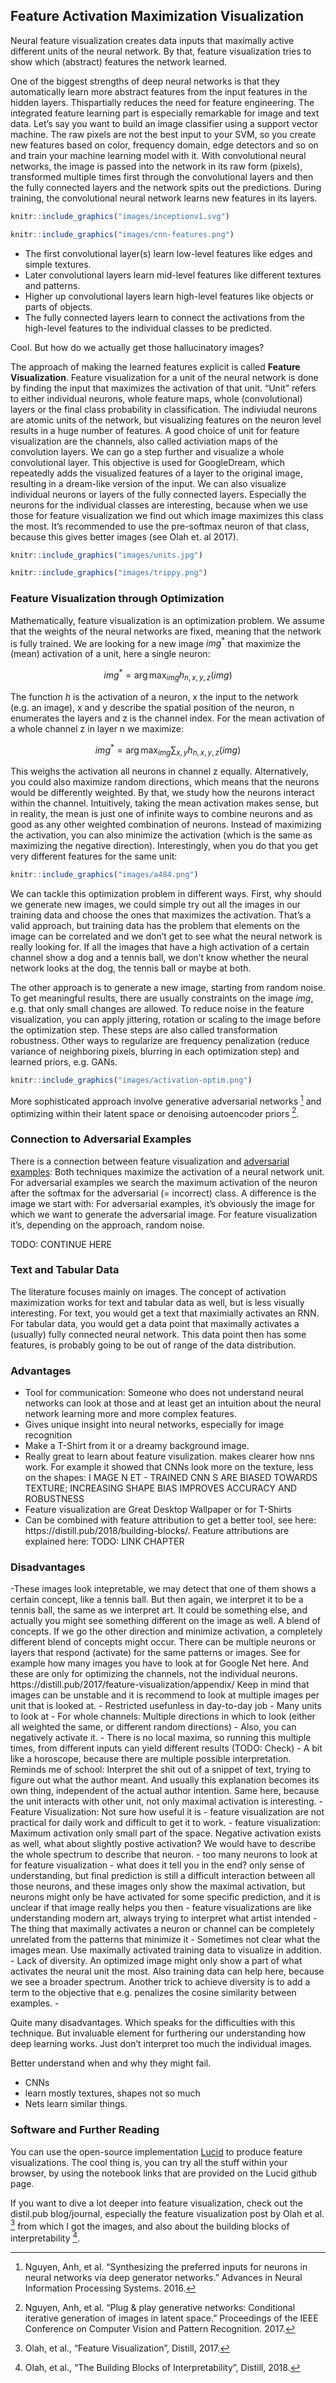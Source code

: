 <!--
Some literature
- For feature attribution: http://blog.qure.ai/notes/deep-learning-visualization-gradient-based-methods
- http://blog.qure.ai/notes/visualizing_deep_learning
-->
## Feature Activation Maximization Visualization {#feature-visualization}

Neural feature visualization creates data inputs that maximally active different units of the neural network.
By that, feature visualization tries to show which (abstract) features the network learned.

<!-- Background: Why feature visualization -->
One of the biggest strengths of deep neural networks is that they automatically learn more abstract features from the input features in the hidden layers.
Thispartially reduces the need for feature engineering.
The integrated feature learning part is especially remarkable for image and text data.
Let's say you want to build an image classifier using a support vector machine.
The raw pixels are not the best input to your SVM, so you create new features based on color, frequency domain, edge detectors and so on and train your machine learning model with it.
With convolutional neural networks, the image is passed into the network in its raw form (pixels), transformed multiple times first through the convolutional layers and then the fully connected layers and the network spits out the predictions.
During training, the convolutional neural network learns new features in its layers.

```r
knitr::include_graphics("images/inceptionv1.svg")
```
```r
knitr::include_graphics("images/cnn-features.png")
```

- The first convolutional layer(s) learn low-level features like edges and simple textures.
- Later convolutional layers learn mid-level features like different textures and patterns.
- Higher up convolutional layers learn high-level features like objects or parts of objects.
- The fully connected layers learn to connect the activations from the high-level features to the individual classes to be predicted.

Cool.
But how do we actually get those hallucinatory images?

<!-- Feature Visualization explained-->
The approach of making the learned features explicit is called **Feature Visualization**.
Feature visualization for a unit of the neural network is done by finding the input that maximizes the activation of that unit.
"Unit" refers to either individual neurons, whole feature maps, whole (convolutional) layers or the final class probability in classification.
The indiviudal neurons are atomic units of the network, but visualizing features on the neuron level results in a huge number of features.
A good choice of unit for feature visualization are the channels, also called activiation maps of the convolution layers.
We can go a step further and visualize a whole convolutional layer.
This objective is used for GoogleDream, which repeatedly adds the visualized features of a layer to the original image, resulting in a dream-like version of the input.
We can also visualize individual neurons or layers of the fully connected layers.
Especially the neurons for the individual classes are interesting, because when we use those for feature visualization we find out which image maximizes this class the most.
It's recommended to use the pre-softmax neuron of that class, because this gives better images (see Olah et. al 2017).

```r
knitr::include_graphics("images/units.jpg")
```


```r
knitr::include_graphics("images/trippy.png")
```

### Feature Visualization through Optimization

Mathematically, feature visualization is an optimization problem.
We assume that the weights of the neural networks are fixed, meaning that the network is fully trained.
We are looking for a new image $img^*$ that maximize the (mean) activation of a unit, here a single neuron:

$$img^*=\arg\max_{img}h_{n,x,y,z}(img)$$

The function $h$ is the activation of a neuron, x the input to the network (e.g. an image), x and y describe the spatial position of the neuron, n enumerates the layers and z is the channel index.
For the mean activation of a whole channel z in layer n we maximize:

$$img^*=\arg\max_{img}\sum_{x,y}h_{n,x,y,z}(img)$$

This weighs the activation all neurons in channel z equally.
Alternatively, you could also maximize random directions, which means that the neurons would be differently weighted.
By that, we study how the neurons interact within the channel.
Intuitively, taking the mean activation makes sense, but in reality, the mean is just one of infinite ways to combine neurons and as good as any other weighted combination of neurons.
Instead of maximizing the activation, you can also minimize the activation (which is the same as maximizing the negative direction).
Interestingly, when you do that you get very different features for the same unit:

```r
knitr::include_graphics("images/a484.png")
```

<!-- Why not use training data? -->
We can tackle this optimization problem in different ways.
First, why should we generate new images, we could simple try out all the images in our training data and choose the ones that maximizes the activation.
That's a valid approach, but training data has the problem that elements on the image can be correlated and we don't get to see what the neural network is really looking for.
If all the images that have a high activation of a certain channel show a dog and a tennis ball, we don't know whether the neural network looks at the dog, the tennis ball or maybe at both.

<!-- Direct optimization --> 
The other approach is to generate a new image, starting from random noise.
To get meaningful results, there are usually constraints on the image *img*, e.g. that only small changes are allowed.
To reduce noise in the feature visualization, you can apply jittering, rotation or scaling to the image before the optimization step.
These steps are also called transformation robustness.
Other ways to regularize are frequency penalization (reduce variance of neighboring pixels, blurring in each optimization step) and learned priors, e.g. GANs.

```r
knitr::include_graphics("images/activation-optim.png")
```
More sophisticated approach involve generative adversarial networks [^synthesize] and optimizing within their latent space or denoising autoencoder priors [^plugandplay].

<!-- Google DeepDream 
Google DeepDream takes an image, extracts the activation from one and adds it to the image.
Start with an image, feed it to a pretrained nn, choose a layer.
During the forward pass until the chosen layer, extract the gradients.
We want to maximize for the given image the activation of the chosen layer, so we add the gradient to the image.
A few techniques like Gaussian blurring are applied to improve the resulting images.
-->


### Connection to Adversarial Examples

<!-- Connection to Adversarial Examples -->
There is a connection between feature visualization and [adversarial examples](#adversarial):
Both techniques maximize the activation of a neural network unit.
For adversarial examples we search the maximum activation of the neuron after the softmax for the adversarial (= incorrect) class.
A difference is the image we start with:
For adversarial examples, it's obviously the image for which we want to generate the adversarial image.
For feature visualization it's, depending on the approach, random noise.


<!--
**Why not visualize the weights?**

An alternative would be to simply visualize the weights, e.g. the weights that are learned in convolutional layer by CNNs.
This could also tell us whether it looks for edges or not.
But for more complex concepts it does not help us and it is more helpful to look at images that maximize some activation.
I just explained feature visualization via looking at the activation of units of the network for certain inputs.
The other option would be to visualize the weights directly.
Why don't we simply print out or visualize the learned weights?
Well, there are often millions of them, interacting in non-linear ways with each other.
It does not scale.
Also it is not on the same space as the feature input.
It is more difficult what the weights really mean and more intuitive to understand what input maximizes the activation of certain neurons in the neural network.
-->

TODO: CONTINUE HERE 

### Text and Tabular Data

The literature focuses mainly on images.
The concept of activation maximization works for text and tabular data as well, but is less visually interesting.
For text, you would get a text that maximially activates an RNN.
For tabular data, you would get a data point that maximally activates a (usually) fully connected neural network.
This data point then has some features, is probably going to be out of range of the data distribution.


### Advantages
- Tool for communication: Someone who does not understand neural networks can look at those and at least get an intuition about the neural network learning more and more complex features.
- Gives unique insight into neural networks, especially for image recognition
- Make a T-Shirt from it or a dreamy background image.
- Really great to learn about feature visulization. makes clearer how nns work. For example it showed that CNNs look more on the texture, less on the shapes: I MAGE N ET - TRAINED CNN S ARE BIASED TOWARDS TEXTURE; INCREASING SHAPE BIAS IMPROVES  ACCURACY AND ROBUSTNESS
- Feature visualization are Great Desktop Wallpaper or for T-Shirts
- Can be combined with feature attribution to get a better tool, see here: https://distill.pub/2018/building-blocks/.
Feature attributions are explained here: TODO: LINK CHAPTER

### Disadvantages
-These images look intepretable, we may detect that one of them shows a certain concept, like a tennis ball. 
But then again, we interpret it to be a tennis ball, the same as we interpret art.
It could be something else, and actually you might see something different on the image as well.
A blend of concepts.
If we go the other direction and minimize activation, a completely different blend of concepts might occur.
There can be multiple neurons or layers that respond (activate) for the same patterns or images.
See for example how many images you have to look at for Google Net here.
And these are only for optimizing the channels, not the individual neurons.
https://distill.pub/2017/feature-visualization/appendix/
Keep in mind that images can be unstable and it is recommend to look at multiple images per unit that is looked at.
- Restricted usefunless in day-to-day job
- Many units to look at
- For whole channels: Multiple directions in which to look (either all weighted the same, or different random directions)
- Also, you can negatively activate it.
- There is no local maxima, so running this multiple times, from different inputs can yield different results (TODO: Check)
- A bit like a horoscope, because there are multiple possible interpretation.
  Reminds me of school: Interpret the shit out of a snippet of text, trying to figure out what the author meant.
  And usually this explanation becomes its own thing, independent of the actual author intention.
  Same here, because the unit interacts with other unit, not only maximal activation is interesting.
- Feature Visualization: Not sure how useful it is
- feature visualization are not practical for daily work and difficult to get it to work.
- feature visualization: Maximum activation only small part of the space. 
  Negative activation exists as well, what about slightly postive activation? 
  We would have to describe the whole spectrum to describe that neuron.
- too many neurons to look at for feature visualization
- what does it tell you in the end? only sense of understanding, but final prediction is still a difficult interaction between all those neurons, and these images only show the maximal activation, but neurons might only be have activated for some specific prediction, and it is unclear if that image really helps you then
- feature visualizations are like understanding modern art, always trying to interpret what artist intended
- The thing that maximally activates a neuron or channel can be completely unrelated from the patterns that minimize it
- Sometimes not clear what the images mean. Use maximally activated training data to visualize in addition.
- Lack of diversity. An optimized image might only show a part of what activates the neural unit the most. Also training data can help here, because we see a broader spectrum.
  Another trick to achieve diversity is to add a term to the objective that e.g. penalizes the cosine similarity between examples.
- 


Quite many disadvantages.
Which speaks for the difficulties with this technique.
But invaluable element for furthering our understanding how deep learning works.
Just don't interpret too much the individual images.

Better understand when and why they might fail.

- CNNs
 - learn mostly textures, shapes not so much
 - Nets learn similar things. 


### Software and Further Reading

You can use the open-source implementation [Lucid](https://github.com/tensorflow/lucid) to produce feature visualizations.
The cool thing is, you can try all the stuff within your browser, by using the notebook links that are provided on the Lucid github page.

If you want to dive a lot deeper into feature visualization, check out the distil.pub blog/journal, especially the feature visualization post by Olah et al. [^distill-fv] from which I got the images, and also about the building blocks of interpretability [^distill-blocks].


[^imagenet]: Olga Russakovsky*, Jia Deng*, Hao Su, Jonathan Krause, Sanjeev Satheesh, Sean Ma, Zhiheng Huang, Andrej Karpathy, Aditya Khosla, Michael Bernstein, Alexander C. Berg and Li Fei-Fei. (* = equal contribution) ImageNet Large Scale Visual Recognition Challenge. IJCV, 2015


[^distill-fv]: Olah, et al., "Feature Visualization", Distill, 2017.

[^distill-blocks]: Olah, et al., "The Building Blocks of Interpretability", Distill, 2018.

[^plugandplay]: Nguyen, Anh, et al. "Plug & play generative networks: Conditional iterative generation of images in latent space." Proceedings of the IEEE Conference on Computer Vision and Pattern Recognition. 2017.

[^synthesize]: Nguyen, Anh, et al. "Synthesizing the preferred inputs for neurons in neural networks via deep generator networks." Advances in Neural Information Processing Systems. 2016.
